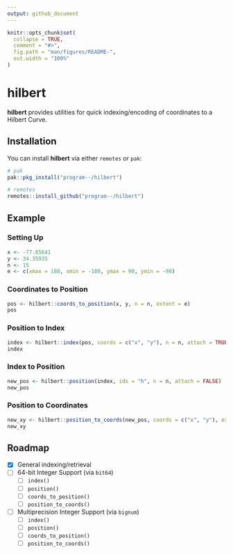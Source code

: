 ```yaml
---
output: github_document
---
```


<!-- README.md is generated from README.Rmd. Please edit that file -->

```r
knitr::opts_chunk$set(
  collapse = TRUE,
  comment = "#>",
  fig.path = "man/figures/README-",
  out.width = "100%"
)
```

# hilbert

<!-- badges: start -->
<!-- badges: end -->

**hilbert** provides utilities for quick indexing/encoding of coordinates to a Hilbert Curve.

## Installation

You can install **hilbert** via either `remotes` or `pak`:

``` r
# pak
pak::pkg_install("program--/hilbert")

# remotes
remotes::install_github("program--/hilbert")
```

## Example

### Setting Up
```r
x <- -77.85641
y <- 34.35935
n <- 15
e <- c(xmax = 180, xmin = -180, ymax = 90, ymin = -90)
```

### Coordinates to Position
```r
pos <- hilbert::coords_to_position(x, y, n = n, extent = e)
pos
```

### Position to Index
```r
index <- hilbert::index(pos, coords = c("x", "y"), n = n, attach = TRUE)
index
```

### Index to Position
```r
new_pos <- hilbert::position(index, idx = "h", n = n, attach = FALSE)
new_pos
```

### Position to Coordinates
```r
new_xy <- hilbert::position_to_coords(new_pos, coords = c("x", "y"), extent = e, n = n, attach = TRUE)
new_xy
```

## Roadmap

- [X] General indexing/retrieval
- [ ] 64-bit Integer Support (via `bit64`)
  + [ ] `index()`
  + [ ] `position()`
  + [ ] `coords_to_position()`
  + [ ] `position_to_coords()`
- [ ] Multiprecision Integer Support (via `bignum`)
  + [ ] `index()`
  + [ ] `position()`
  + [ ] `coords_to_position()`
  + [ ] `position_to_coords()`